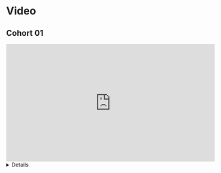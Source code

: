 # Video {-}

## Cohort 01

<iframe width="560" height="315" src="https://www.youtube.com/embed/BbPV-d8CoUQ" title="Python for Data Analysis: Introduction to Modeling Libraries in Python (py4da01 12)" frameborder="0" allow="accelerometer; autoplay; clipboard-write; encrypted-media; gyroscope; picture-in-picture" allowfullscreen></iframe>

<summary><details>
```
00:32:55	shamsuddeen:	I think we will finish early today. I will demo using VScode for translating R code to Python using Copilot for few minutes after the presentation
00:35:45	Ron:	AR = Autoregression
00:36:22	Ron:	Sounds like 'getting angry at yourself' ;)
00:40:55	Ron:	Wow that yellowbrick looks great!
```
</details>
</summary>

